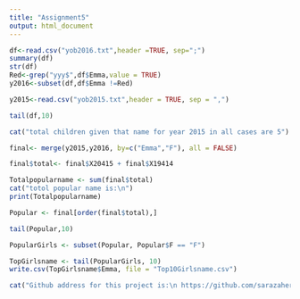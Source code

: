 ```yaml
---
title: "Assignment5"
output: html_document
---
```


```r
df<-read.csv("yob2016.txt",header =TRUE, sep=";")
summary(df)
str(df)
Red<-grep("yyy$",df$Emma,value = TRUE)
y2016<-subset(df,df$Emma !=Red)
```


```r
y2015<-read.csv("yob2015.txt",header = TRUE, sep = ",")

tail(df,10)

cat("total children given that name for year 2015 in all cases are 5")

final<- merge(y2015,y2016, by=c("Emma","F"), all = FALSE)
```

```r
final$total<- final$X20415 + final$X19414

Totalpopularname <- sum(final$total)
cat("totol popular name is:\n")
print(Totalpopularname)

Popular <- final[order(final$total),]

tail(Popular,10)

PopularGirls <- subset(Popular, Popular$F == "F")

TopGirlsname <- tail(PopularGirls, 10)
write.csv(TopGirlsname$Emma, file = "Top10Girlsname.csv")

```


```r
cat("Github address for this project is:\n https://github.com/sarazaheri121/Assignment5-data-science.git")

```

